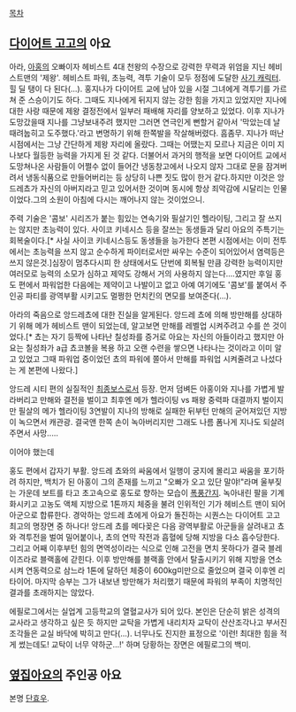 [[목차]]

== [[다이어트 고고]]의 아요 ==

아라, [[아홍]]의 오빠이자 헤비스트 4대 천왕의 수장으로 강력한 무력과 위엄을 지닌 헤비스트맨의 '제왕'. 헤비스트 파워, 초능력, 격투 기술이 모두 정점에 도달한 [[사기 캐릭터]]. 힐 딜 탱이 다 된다(...). 홍지나가 다이어트 교에 남아 있을 시절 그녀에게 격투기를 가르쳐 준 스승이기도 하다. 그때도 지나에게 뒤지지 않는 강한 힘을 가지고 있었지만 지나에 대한 사랑 때문에 제왕 결정전에서 일부러 패배해 자리를 양보하고 있었다. 이후 지나가 도망갔을때 지나를 그냥보내주려 했지만 그러면 연극인게 뻔할거 같아서 '막았는데 날 때려눕히고 도주했다.'라고 변명하기 위해 한쪽발을 작살해버렸다. 흠좀무. 지나가 떠난 시점에서는 그냥 간단하게 제왕 자리에 올랐다. 그때는 어땠는지 모르나 지금은 이미 지나보다 월등한 능력을 가지게 된 것 같다. 더불어서 과거의 행적을 보면 다이어트 교에서 도망쳐나온 사람들이 어쩔수 없이 들어간 냉동창고에서 나오지 않자 그대로 문을 잠겨버려서 냉동식품으로 만들어버리는 등 상당히 나쁜 짓도 많이 한거 같다.하지만 이것은 앙드레쵸가 자신의 아버지라고 믿고 있어서한 것이며 동시에 항상 죄악감에 시달리는 인물이었다.그의 소원이 아침에 다시는 깨어나지 않는 것이었으니.

주력 기술은 '콤보' 시리즈가 붙는 힘있는 연속기와 필살기인 헬라이팅, 그리고 잘 쓰지는 않지만 초능력이 있다. 사이코 키네시스 등을 잘쓰는 동생들과 달리 아요의 주특기는 회복술이다.[* 사실 사이코 키네시스등도 동생들을 능가한다 본편 시점에서는 이미 전투에서는 초능력을 쓰지 않고 순수하게 파이터로서만 싸우는 수준이 되어있어서 염력등은 쓰지 않은것.]심장이 멈추다시피 한 상태에서도 단번에 회복될 만큼 강력한 능력이지만 여러모로 능력의 소모가 심하고 제약도 강해서 거의 사용하지 않는다....였지만 후일 홍도 편에서 파워업한 다음에는 제약이고 나발이고 없고 아예 여기에도 '콤보'를 붙여서 주인공 파티를 광역부활 시키고도 멀쩡한 먼치킨의 면모를 보여준다(...).

아라의 죽음으로 앙드레쵸에 대한 진실을 알게된다. 앙드레 쵸에 의해 방만해를 상대하기 위해 메가 헤비스트 맨이 되었는데, 알고보면 만해를 레벨업 시켜주려고 수를 쓴 것이었다.[* 쵸는 자기 등짝에 나타난 칠성좌를 증거로 아요는 자신의 아들이라고 했지만 아요는 칠성좌가 a급 쵸코볼을 복용 하고 오랜 수련을 쌓으면 나타나는 것이라고 이미 알고 있었고 그때 파워업 중이었던 쵸의 파워에 쫄아서 만해를 파워업 시켜줄려고 나섰다는 게 본편에 나왔다.]

앙드레 시티 편의 실질적인 [[최종보스]]로서 등장. 먼저 덤벼든 아홍이와 지나를 가볍게 발라버리고 만해와 결전을 벌이고 최후엔 메가 헬라이팅 vs 패왕 중력파 대결까지 벌이지만 필살의 메가 헬라이팅 3연발이 지나의 방해로 실패한 뒤부턴 만해의 굳어져있던 지방이 녹으면서 캐관광. 결국앤 한쪽 손이 녹아버리지만 그래도 나름 폼나게 지나도 되살려주면서 사망.....

이어야 했는데 

홍도 편에서 갑자기 부활. 앙드레 쵸와의 싸움에서 일행이 궁지에 몰리고 싸움을 포기하려 하지만, 백치가 된 아홍이 그의 존재를 느끼고 "오빠가 오고 있단 말야!"라며 울부짖는 가운데 보트를 타고 초고속으로 홍도로 향하는 모습이 [[폭풍간지]]. 녹아내린 팔을 기계화시키고 고농도 액체 지방으로 1톤까지 체중을 불려 인위적인 기가 헤비스트 맨이 되어 아군으로 합류한다. 경악하는 앙드레 쵸에게 아요가 돌진하는 시퀀스는 다이어트 고고 최고의 명장면 중 하나다! 앙드레 쵸를 메다꽂은 다음 광역부활로 아군들을 살려내고 쵸와 격투전을 벌여 밀어붙이나, 쵸의 연막 작전과 흡혈에 당해 지방을 다소 흡수당한다. 그리고 어째 이후부턴 힘의 면역성이라는 식으로 인해 고전을 면치 못하다가 결국 블레이즈라로 블랙홀에 갇힌다. 이후 방만해를 블랙홀 안에서 탈출시키기 위해 지방을 연소시켜 연동력으로 삼느라 1톤에 달하던 체중이 600kg미만으로 줄었으며 결국 이후엔 리타이어. 마지막 승부는 그가 내보낸 방만해가 처리했기 때문에 파워의 부족이 치명적인 결과를 초래하지는 않았다.

에필로그에서는 실업계 고등학교의 열혈교사가 되어 있다. 본인은 단순히 밝은 성격의 교사라고 생각하고 싶은 듯 하지만 교탁을 가볍게 내리치자 교탁이 산산조각나고 부서진 조각들은 교실 바닥에 박히고 만다(...). 너무나도 진지한 표정으로 '이런! 최대한 힘을 적게 썼는데도! 교탁이 너무 약하군...!' 하며 당황하는 장면은 에필로그의 백미.

== [[옆집아요]]의 주인공 아요 ==
본명 [[단효우]].
